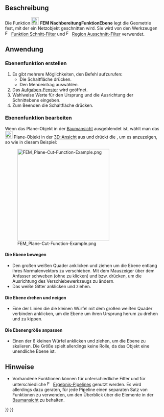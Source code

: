 <languages/>

{{Docnav/de
|[[FEM_PostFilterCalculator/de|NachbereitungFilterrechner]]
|[[FEM_PostCreateFunctionSphere/de|NachbereitungFunktionKugel]]
|[[FEM_Workbench/de|FEM]]
|IconL=FEM_PostFilterCalculator.svg
|IconR=FEM_PostCreateFunctionSphere.svg
|IconC=Workbench_FEM.svg
}}

<div class="mw-translate-fuzzy">
{{GuiCommand/de
|Name=FEM PostCreateFunctionPlane
|Name/de=FEM NachbereitungFunktionEbene
|MenuLocation=Ergebnisse → Filterfunktionen → Ebene
|Workbenches=[[FEM_Workbench/de|FEM]]
|SeeAlso=[[FEM_tutorial/de|FEM-Anleitung]]
}}
</div>

<span id="Description"></span>
==Beschreibung==

Die Funktion [[Image:FEM_PostCreateFunctionPlane.svg|24px]] '''FEM NachbereitungFunktionEbene''' legt die Geometrie fest, mit der ein Netzobjekt geschnitten wird. Sie wird von den Werkzeugen [[Image:FEM_PostFilterCutFunction.svg|16px]] [[FEM_PostFilterCutFunction/de|Funktion Schnitt-Filter]] und [[Image:FEM_PostFilterClipRegion.svg|16px]] [[FEM_PostFilterClipRegion/de|Region Ausschnitt-Filter]] verwendet.

<span id="Usage"></span>
==Anwendung==

<span id="Create_a_plane_function"></span>
===Ebenenfunktion erstellen===

<div class="mw-translate-fuzzy">
# Es gibt mehrere Möglichkeiten, den Befehl aufzurufen:
#* Die Schaltfläche {{Button|[[Image:FEM_PostCreateFunctionPlane.svg|16px]] [[FEM_PostCreateFunctionPlane/de|Ebene]]}} drücken.
#* Den Menüeintrag {{MenuCommand|Ergebnisse → Filterfunktionen → [[Image:FEM_PostCreateFunctionPlane.svg|16px]] Ebene}} auswählen.
# Das [[Task_panel/de|Aufgaben-Fenster]] wird geöffnet.
# Wahlweise Werte für den Ursprung und die Ausrichtung der Schnittebene eingeben.
# Zum Beenden die Schaltfläche {{Button|OK}} drücken.
</div>

<span id="Edit_a_plane_function"></span>
===Ebenenfunktion bearbeiten===

Wenn das Plane-Objekt in der [[Tree_view/de|Baumansicht]] ausgeblendet ist, wählt man das [[Image:FEM_PostCreateFunctionPlane.svg|24px]] Plane-Objekt in der [[3D_view/de|3D-Ansicht]] aus und drückt die {{KEY|Leertaste}}, um es anzuzeigen, so wie in diesem Beispiel:

[[File:FEM_Plane-Cut-Function-Example.png|300px]]

<span id="Move_the_plane"></span>
====Die Ebene bewegen====

* Den großen weißen Quader anklicken und ziehen um die Ebene entlang ihres Normalenvektors zu verschieben. Mit dem Mauszeiger über dem Anfasser schweben (ohne zu klicken) und  {{KEY|Ctrl}} bzw.  {{KEY|Strg}} drücken, um die Ausrichtung des Verschiebewerkzeugs zu ändern.
* Das weiße Gitter anklicken und ziehen.

<span id="Rotate_and_tilt_the_plane"></span>
====Die Ebene drehen und neigen====

* Eine der Linien die die kleinen Würfel mit dem großen weißen Quader verbinden anklicken, um die Ebene um ihren Ursprung herum zu drehen und zu kippen.

<span id="Scale_the_plane"></span>
====Die Ebenengröße anpassen====

* Einen der 6 kleinen Würfel anklicken und ziehen, um die Ebene zu skalieren. Die Größe spielt allerdings keine Rolle, da das Objekt eine unendliche Ebene ist.

<span id="Notes"></span>
==Hinweise==

* Vorhandene Funktionen können für unterschiedliche Filter und für unterschiedliche [[Image:FEM_PostPipelineFromResult.svg|16px]] [[FEM_PostPipelineFromResult/de|Ergebnis-Pipelines]] genutzt werden. Es wird allerdings dazu geraten, für jede Pipeline einen separaten Satz von Funktionen zu verwenden, um den Überblick über die Elemente in der [[Tree_view/de|Baumansicht]] zu behalten.


{{Docnav/de
|[[FEM_PostFilterCalculator/de|NachbereitungFilterrechner]]
|[[FEM_PostCreateFunctionSphere/de|NachbereitungFunktionKugel]]
|[[FEM_Workbench/de|FEM]]
|IconL=FEM_PostFilterCalculator.svg
|IconR=FEM_PostCreateFunctionSphere.svg
|IconC=Workbench_FEM.svg
}}

{{FEM Tools navi{{#translation:}}}}
{{Userdocnavi{{#translation:}}}}